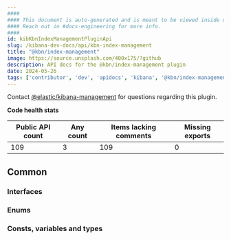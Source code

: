 ```yaml
---
####
#### This document is auto-generated and is meant to be viewed inside our experimental, new docs system.
#### Reach out in #docs-engineering for more info.
####
id: kibKbnIndexManagementPluginApi
slug: /kibana-dev-docs/api/kbn-index-management
title: "@kbn/index-management"
image: https://source.unsplash.com/400x175/?github
description: API docs for the @kbn/index-management plugin
date: 2024-05-26
tags: ['contributor', 'dev', 'apidocs', 'kibana', '@kbn/index-management']
---
```




Contact [@elastic/kibana-management](https://github.com/orgs/elastic/teams/kibana-management) for questions regarding this plugin.

**Code health stats**

| Public API count  | Any count | Items lacking comments | Missing exports |
|-------------------|-----------|------------------------|-----------------|
| 109 | 3 | 109 | 0 |

## Common

### Interfaces
<DocDefinitionList data={kbnIndexManagementObj.common.interfaces}/>

### Enums
<DocDefinitionList data={kbnIndexManagementObj.common.enums}/>

### Consts, variables and types
<DocDefinitionList data={kbnIndexManagementObj.common.misc}/>

